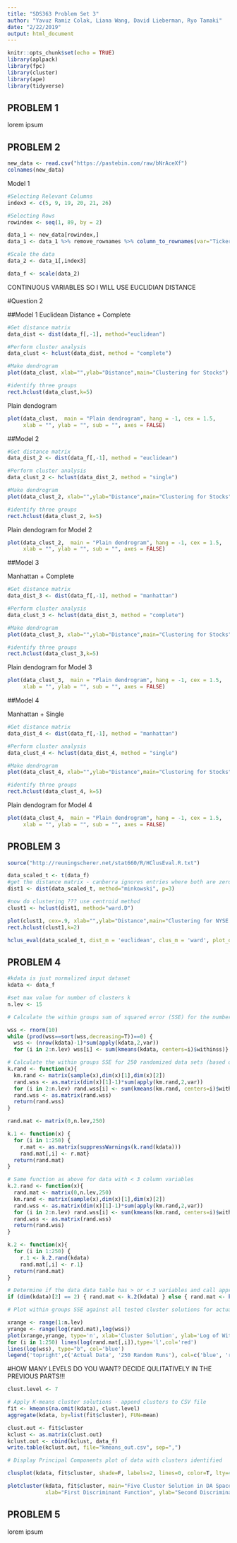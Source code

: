 ```yaml
---
title: "SDS363 Problem Set 3"
author: "Yavuz Ramiz Colak, Liana Wang, David Lieberman, Ryo Tamaki"
date: "2/22/2019"
output: html_document
---
```


```r
knitr::opts_chunk$set(echo = TRUE)
library(aplpack)
library(fpc)
library(cluster)
library(ape)
library(tidyverse)
```

## PROBLEM 1
lorem ipsum


## PROBLEM 2

```r
new_data <- read.csv("https://pastebin.com/raw/bNrAceXf")
colnames(new_data)
```

Model 1
```r
#Selecting Relevant Columns
index3 <- c(5, 9, 19, 20, 21, 26)

#Selecting Rows
rowindex <- seq(1, 89, by = 2)

data_1 <- new_data[rowindex,]
data_1 <- data_1 %>% remove_rownames %>% column_to_rownames(var="Ticker.Symbol")

#Scale the data
data_2 <- data_1[,index3]

data_f <- scale(data_2)
```
CONTINUOUS VARIABLES SO I WILL USE EUCLIDIAN DISTANCE

#Question 2

##Model 1
Euclidean Distance + Complete
```r
#Get distance matrix
data_dist <- dist(data_f[,-1], method="euclidean")

#Perform cluster analysis
data_clust <- hclust(data_dist, method = "complete")

#Make dendrogram
plot(data_clust, xlab="",ylab="Distance",main="Clustering for Stocks")

#identify three groups
rect.hclust(data_clust,k=5)
```

Plain dendogram
```r
plot(data_clust,  main = "Plain dendrogram", hang = -1, cex = 1.5,
     xlab = "", ylab = "", sub = "", axes = FALSE)
```

##Model 2

```r
#Get distance matrix
data_dist_2 <- dist(data_f[,-1], method = "euclidean")

#Perform cluster analysis
data_clust_2 <- hclust(data_dist_2, method = "single")

#Make dendrogram
plot(data_clust_2, xlab="",ylab="Distance",main="Clustering for Stocks")

#identify three groups
rect.hclust(data_clust_2, k=5)
```

Plain dendogram for Model 2
```r
plot(data_clust_2,  main = "Plain dendrogram", hang = -1, cex = 1.5,
     xlab = "", ylab = "", sub = "", axes = FALSE)
```

##Model 3

Manhattan + Complete
```r
#Get distance matrix
data_dist_3 <- dist(data_f[,-1], method = "manhattan")

#Perform cluster analysis
data_clust_3 <- hclust(data_dist_3, method = "complete")

#Make dendrogram
plot(data_clust_3, xlab="",ylab="Distance",main="Clustering for Stocks")

#identify three groups
rect.hclust(data_clust_3,k=5)
```

Plain dendogram for Model 3
```r
plot(data_clust_3,  main = "Plain dendrogram", hang = -1, cex = 1.5,
     xlab = "", ylab = "", sub = "", axes = FALSE)
```

##Model 4

Manhattan + Single
```r
#Get distance matrix
data_dist_4 <- dist(data_f[,-1], method = "manhattan")

#Perform cluster analysis
data_clust_4 <- hclust(data_dist_4, method = "single")

#Make dendrogram
plot(data_clust_4, xlab="",ylab="Distance",main="Clustering for Stocks")

#identify three groups
rect.hclust(data_clust_4, k=5)
```

Plain dendogram for Model 4
```r
plot(data_clust_4,  main = "Plain dendrogram", hang = -1, cex = 1.5,
     xlab = "", ylab = "", sub = "", axes = FALSE)
```



## PROBLEM 3

```r
source("http://reuningscherer.net/stat660/R/HClusEval.R.txt")

data_scaled_t <- t(data_f)
#get the distance matrix - canberra ignores entries where both are zero
dist1 <- dist(data_scaled_t, method="minkowski", p=3)

#now do clustering ??? use centroid method
clust1 <- hclust(dist1, method="ward.D")

plot(clust1, cex=.9, xlab="",ylab="Distance",main="Clustering for NYSE Data")
rect.hclust(clust1,k=2)
```

```r
hclus_eval(data_scaled_t, dist_m = 'euclidean', clus_m = 'ward', plot_op = T)
```


## PROBLEM 4

```r
#kdata is just normalized input dataset
kdata <- data_f

#set max value for number of clusters k
n.lev <- 15

# Calculate the within groups sum of squared error (SSE) for the number of cluster solutions selected by the user

wss <- rnorm(10)
while (prod(wss==sort(wss,decreasing=T))==0) {
  wss <- (nrow(kdata)-1)*sum(apply(kdata,2,var))
  for (i in 2:n.lev) wss[i] <- sum(kmeans(kdata, centers=i)$withinss)}

# Calculate the within groups SSE for 250 randomized data sets (based on the original input data)
k.rand <- function(x){
  km.rand <- matrix(sample(x),dim(x)[1],dim(x)[2])
  rand.wss <- as.matrix(dim(x)[1]-1)*sum(apply(km.rand,2,var))
  for (i in 2:n.lev) rand.wss[i] <- sum(kmeans(km.rand, centers=i)$withinss)
  rand.wss <- as.matrix(rand.wss)
  return(rand.wss)
}

rand.mat <- matrix(0,n.lev,250)

k.1 <- function(x) {
  for (i in 1:250) {
    r.mat <- as.matrix(suppressWarnings(k.rand(kdata)))
    rand.mat[,i] <- r.mat}
  return(rand.mat)
}

# Same function as above for data with < 3 column variables
k.2.rand <- function(x){
  rand.mat <- matrix(0,n.lev,250)
  km.rand <- matrix(sample(x),dim(x)[1],dim(x)[2])
  rand.wss <- as.matrix(dim(x)[1]-1)*sum(apply(km.rand,2,var))
  for (i in 2:n.lev) rand.wss[i] <- sum(kmeans(km.rand, centers=i)$withinss)
  rand.wss <- as.matrix(rand.wss)
  return(rand.wss)
}

k.2 <- function(x){
  for (i in 1:250) {
    r.1 <- k.2.rand(kdata)
    rand.mat[,i] <- r.1}
  return(rand.mat)
}

# Determine if the data data table has > or < 3 variables and call appropriate function above
if (dim(kdata)[2] == 2) { rand.mat <- k.2(kdata) } else { rand.mat <- k.1(kdata) }

# Plot within groups SSE against all tested cluster solutions for actual and randomized data - 1st: Log scale, 2nd: Normal scale

xrange <- range(1:n.lev)
yrange <- range(log(rand.mat),log(wss))
plot(xrange,yrange, type='n', xlab='Cluster Solution', ylab='Log of Within Group SSE', main='Cluster Solutions against Log of SSE')
for (i in 1:250) lines(log(rand.mat[,i]),type='l',col='red')
lines(log(wss), type="b", col='blue')
legend('topright',c('Actual Data', '250 Random Runs'), col=c('blue', 'red'), lty=1)
```


#HOW MANY LEVELS DO YOU WANT? DECIDE QULITATIVELY IN THE PREVIOUS PARTS!!!

```r
clust.level <- 7

# Apply K-means cluster solutions - append clusters to CSV file
fit <- kmeans(na.omit(kdata), clust.level)
aggregate(kdata, by=list(fit$cluster), FUN=mean)
```

```r
clust.out <- fit$cluster
kclust <- as.matrix(clust.out)
kclust.out <- cbind(kclust, data_f)
write.table(kclust.out, file="kmeans_out.csv", sep=",")

# Display Principal Components plot of data with clusters identified

clusplot(kdata, fit$cluster, shade=F, labels=2, lines=0, color=T, lty=4, main='Principal Components plot showing K-means clusters')
```


```r
plotcluster(kdata, fit$cluster, main="Five Cluster Solution in DA Space",
            xlab="First Discriminant Function", ylab="Second Discriminant Function")
```

## PROBLEM 5
lorem ipsum
